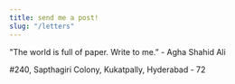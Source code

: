 ```yaml
---
title: send me a post!
slug: "/letters"
---
```


"The world is full of paper. Write to me.” - Agha Shahid Ali

#240, Sapthagiri Colony, Kukatpally, Hyderabad - 72
